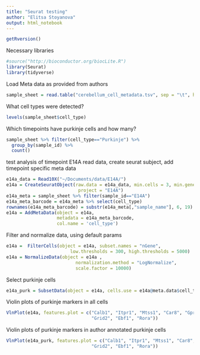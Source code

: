 ```yaml
---
title: "Seurat testing"
author: "Elitsa Stoyanova"
output: html_notebook
---
```


```r
getRversion()
```

Necessary libraries
```r
#source("http://bioconductor.org/biocLite.R")
library(Seurat)
library(tidyverse)
```

Load Meta data as provided from authors
```r
sample_sheet = read.table("cerebellum_cell_metadata.tsv", sep = "\t", header = TRUE)
```


What cell types were detected?
```r
levels(sample_sheet$cell_type)
```

Which timepoints have purkinje cells and how many?
```r
sample_sheet %>% filter(cell_type=="Purkinje") %>%
  group_by(sample_id) %>%
  count()
```

test analysis of timepoint E14A
read data, create seurat subject, add timepoint specific meta data
```r
e14a_data = Read10X("~/Documents/data/E14A/")
e14a = CreateSeuratObject(raw.data = e14a_data, min.cells = 3, min.genes = 200, 
                           project = "E14A")
e14a_meta = sample_sheet %>% filter(sample_id=="E14A")
e14a_meta_barcode = e14a_meta %>% select(cell_type)
rownames(e14a_meta_barcode) = substr(e14a_meta[,"sample_name"], 6, 19)
e14a = AddMetaData(object = e14a,
                   metadata = e14a_meta_barcode,
                   col.name = 'cell_type')
```

Filter and normalize data, using default params
```r
e14a =  FilterCells(object = e14a, subset.names = "nGene", 
                        low.thresholds = 300, high.thresholds = 5000)
e14a = NormalizeData(object = e14a , 
                          normalization.method = "LogNormalize", 
                          scale.factor = 10000)
```

Select purkinje cells
```r
e14a_purk = SubsetData(object = e14a, cells.use = e14a@meta.data$cell_type=="Purkinje")
```

Violin plots of purkinje markers in all cells
```r
VlnPlot(e14a, features.plot = c("Calb1", "Itpr1", "Mtss1", "Car8", "Gpr63", "Pcp2",
                                "Grid2", "Ebf1", "Rora"))
```
Violin plots of purkinje markers in author annotated purkinje cells
```r
VlnPlot(e14a_purk, features.plot = c("Calb1", "Itpr1", "Mtss1", "Car8", "Gpr63", "Pcp2",
                                "Grid2", "Ebf1", "Rora"))
```

